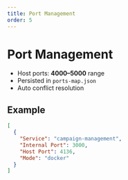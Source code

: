```yaml
---
title: Port Management
order: 5
---
```


# Port Management

- Host ports: **4000–5000** range
- Persisted in `ports-map.json`
- Auto conflict resolution

## Example

```json
[
  {
    "Service": "campaign-management",
    "Internal Port": 3000,
    "Host Port": 4136,
    "Mode": "docker"
  }
]
```
